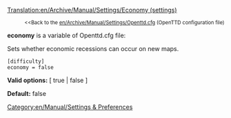 [[Translation:en/Archive/Manual/Settings/Economy (settings)]]

:<small><<Back to the [[en/Archive/Manual/Settings/Openttd.cfg]] (OpenTTD configuration file)</small>


'''economy''' is a variable of Openttd.cfg file:

Sets whether economic recessions can occur on new maps.<br>
<pre>
[difficulty]
economy = false
</pre>

'''Valid options:''' [ true | false ]

'''Default:''' false


[[Category:en/Manual/Settings & Preferences]]